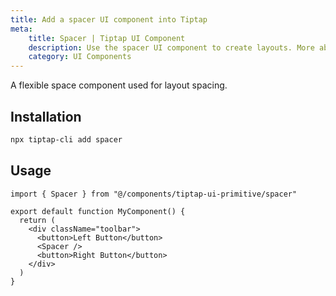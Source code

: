 ```yaml
---
title: Add a spacer UI component into Tiptap
meta:
    title: Spacer | Tiptap UI Component
    description: Use the spacer UI component to create layouts. More about the UI component in our documentation!
    category: UI Components
---
```


A flexible space component used for layout spacing.

## Installation

```bash
npx tiptap-cli add spacer
```

## Usage

```tsx
import { Spacer } from "@/components/tiptap-ui-primitive/spacer"

export default function MyComponent() {
  return (
    <div className="toolbar">
      <button>Left Button</button>
      <Spacer />
      <button>Right Button</button>
    </div>
  )
}
```